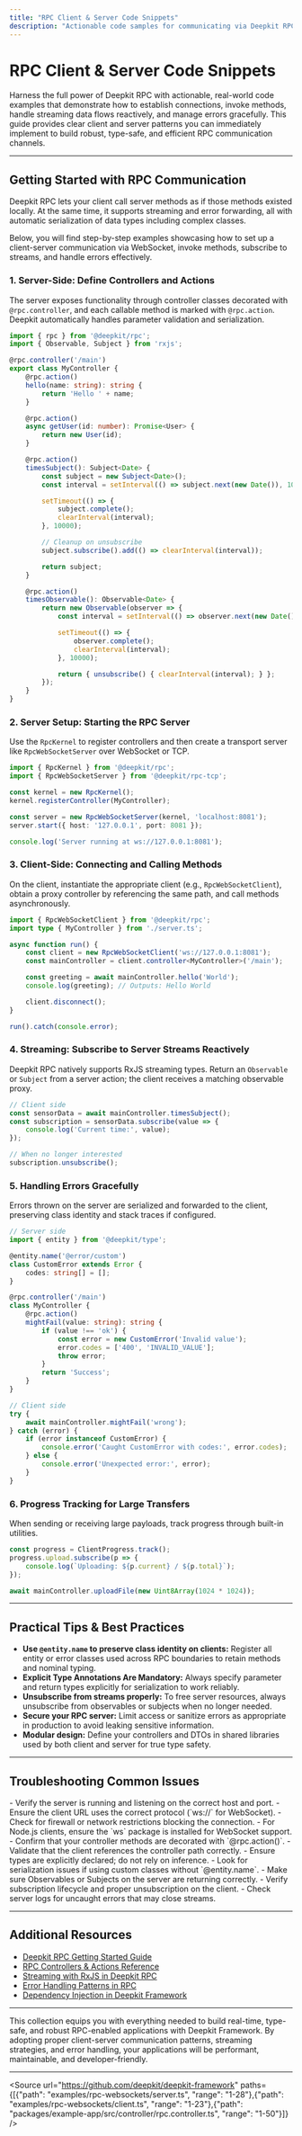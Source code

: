 ```yaml
---
title: "RPC Client & Server Code Snippets"
description: "Actionable code samples for communicating via Deepkit RPC, including connection setup, method invocation, streaming, and error handling. Covers both client and server-side patterns and best practices."
---
```


# RPC Client & Server Code Snippets

Harness the full power of Deepkit RPC with actionable, real-world code examples that demonstrate how to establish connections, invoke methods, handle streaming data flows reactively, and manage errors gracefully. This guide provides clear client and server patterns you can immediately implement to build robust, type-safe, and efficient RPC communication channels.

---

## Getting Started with RPC Communication

Deepkit RPC lets your client call server methods as if those methods existed locally. At the same time, it supports streaming and error forwarding, all with automatic serialization of data types including complex classes.

Below, you will find step-by-step examples showcasing how to set up a client-server communication via WebSocket, invoke methods, subscribe to streams, and handle errors effectively.

### 1. Server-Side: Define Controllers and Actions

The server exposes functionality through controller classes decorated with `@rpc.controller`, and each callable method is marked with `@rpc.action`. Deepkit automatically handles parameter validation and serialization.

```typescript
import { rpc } from '@deepkit/rpc';
import { Observable, Subject } from 'rxjs';

@rpc.controller('/main')
export class MyController {
    @rpc.action()
    hello(name: string): string {
        return 'Hello ' + name;
    }

    @rpc.action()
    async getUser(id: number): Promise<User> {
        return new User(id);
    }

    @rpc.action()
    timesSubject(): Subject<Date> {
        const subject = new Subject<Date>();
        const interval = setInterval(() => subject.next(new Date()), 1000);

        setTimeout(() => {
            subject.complete();
            clearInterval(interval);
        }, 10000);

        // Cleanup on unsubscribe
        subject.subscribe().add(() => clearInterval(interval));

        return subject;
    }

    @rpc.action()
    timesObservable(): Observable<Date> {
        return new Observable(observer => {
            const interval = setInterval(() => observer.next(new Date()), 1000);

            setTimeout(() => {
                observer.complete();
                clearInterval(interval);
            }, 10000);

            return { unsubscribe() { clearInterval(interval); } };
        });
    }
}
```

### 2. Server Setup: Starting the RPC Server

Use the `RpcKernel` to register controllers and then create a transport server like `RpcWebSocketServer` over WebSocket or TCP.

```typescript
import { RpcKernel } from '@deepkit/rpc';
import { RpcWebSocketServer } from '@deepkit/rpc-tcp';

const kernel = new RpcKernel();
kernel.registerController(MyController);

const server = new RpcWebSocketServer(kernel, 'localhost:8081');
server.start({ host: '127.0.0.1', port: 8081 });

console.log('Server running at ws://127.0.0.1:8081');
```

### 3. Client-Side: Connecting and Calling Methods

On the client, instantiate the appropriate client (e.g., `RpcWebSocketClient`), obtain a proxy controller by referencing the same path, and call methods asynchronously.

```typescript
import { RpcWebSocketClient } from '@deepkit/rpc';
import type { MyController } from './server.ts';

async function run() {
    const client = new RpcWebSocketClient('ws://127.0.0.1:8081');
    const mainController = client.controller<MyController>('/main');

    const greeting = await mainController.hello('World');
    console.log(greeting); // Outputs: Hello World

    client.disconnect();
}

run().catch(console.error);
```

### 4. Streaming: Subscribe to Server Streams Reactively

Deepkit RPC natively supports RxJS streaming types. Return an `Observable` or `Subject` from a server action; the client receives a matching observable proxy.

```typescript
// Client side
const sensorData = await mainController.timesSubject();
const subscription = sensorData.subscribe(value => {
    console.log('Current time:', value);
});

// When no longer interested
subscription.unsubscribe();
```

### 5. Handling Errors Gracefully

Errors thrown on the server are serialized and forwarded to the client, preserving class identity and stack traces if configured.

```typescript
// Server side
import { entity } from '@deepkit/type';

@entity.name('@error/custom')
class CustomError extends Error {
    codes: string[] = [];
}

@rpc.controller('/main')
class MyController {
    @rpc.action()
    mightFail(value: string): string {
        if (value !== 'ok') {
            const error = new CustomError('Invalid value');
            error.codes = ['400', 'INVALID_VALUE'];
            throw error;
        }
        return 'Success';
    }
}
```

```typescript
// Client side
try {
    await mainController.mightFail('wrong');
} catch (error) {
    if (error instanceof CustomError) {
        console.error('Caught CustomError with codes:', error.codes);
    } else {
        console.error('Unexpected error:', error);
    }
}
```

### 6. Progress Tracking for Large Transfers

When sending or receiving large payloads, track progress through built-in utilities.

```typescript
const progress = ClientProgress.track();
progress.upload.subscribe(p => {
    console.log(`Uploading: ${p.current} / ${p.total}`);
});

await mainController.uploadFile(new Uint8Array(1024 * 1024));
```

---

## Practical Tips & Best Practices

- **Use `@entity.name` to preserve class identity on clients:** Register all entity or error classes used across RPC boundaries to retain methods and nominal typing.
- **Explicit Type Annotations Are Mandatory:** Always specify parameter and return types explicitly for serialization to work reliably.
- **Unsubscribe from streams properly:** To free server resources, always unsubscribe from observables or subjects when no longer needed.
- **Secure your RPC server:** Limit access or sanitize errors as appropriate in production to avoid leaking sensitive information.
- **Modular design:** Define your controllers and DTOs in shared libraries used by both client and server for true type safety.

---

## Troubleshooting Common Issues

<AccordionGroup title="Troubleshooting RPC Client & Server Communication">
<Accordion title="Client Cannot Connect to Server">
- Verify the server is running and listening on the correct host and port.
- Ensure the client URL uses the correct protocol (`ws://` for WebSocket).
- Check for firewall or network restrictions blocking the connection.
- For Node.js clients, ensure the `ws` package is installed for WebSocket support.
</Accordion>

<Accordion title="Method Calls Return Undefined or Errors">
- Confirm that your controller methods are decorated with `@rpc.action()`.
- Validate that the client references the controller path correctly.
- Ensure types are explicitly declared; do not rely on inference.
- Look for serialization issues if using custom classes without `@entity.name`.
</Accordion>

<Accordion title="Streams Do Not Emit or Close Unexpectedly">
- Make sure Observables or Subjects on the server are returning correctly.
- Verify subscription lifecycle and proper unsubscription on the client.
- Check server logs for uncaught errors that may close streams.
</Accordion>
</AccordionGroup>

---

## Additional Resources

- [Deepkit RPC Getting Started Guide](/rpc/getting-started)
- [RPC Controllers & Actions Reference](/api-reference/core-controllers/rpc-controllers)
- [Streaming with RxJS in Deepkit RPC](/guides/real-time-apis-and-integrations/building-rpc-apis#streaming)
- [Error Handling Patterns in RPC](/api-reference/api-error-handling/rpc-errors)
- [Dependency Injection in Deepkit Framework](/guides/core-workflows/dependency-injection-basics)

---

This collection equips you with everything needed to build real-time, type-safe, and robust RPC-enabled applications with Deepkit Framework. By adopting proper client-server communication patterns, streaming strategies, and error handling, your applications will be performant, maintainable, and developer-friendly.

---

<Source url="https://github.com/deepkit/deepkit-framework" paths={[{"path": "examples/rpc-websockets/server.ts", "range": "1-28"},{"path": "examples/rpc-websockets/client.ts", "range": "1-23"},{"path": "packages/example-app/src/controller/rpc.controller.ts", "range": "1-50"}]} />
